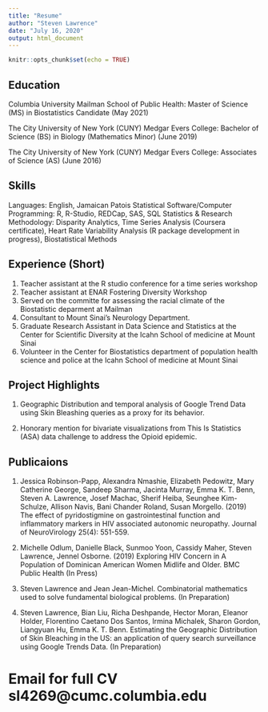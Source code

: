 ```yaml
---
title: "Resume"
author: "Steven Lawrence"
date: "July 16, 2020"
output: html_document
---
```


```r
knitr::opts_chunk$set(echo = TRUE)
```

## Education
Columbia University Mailman School of Public Health:
Master of Science (MS) in Biostatistics Candidate (May 2021)

The City University of New York (CUNY) Medgar Evers College:
Bachelor of Science (BS) in Biology (Mathematics Minor) (June 2019)

The City University of New York (CUNY) Medgar Evers College:
Associates of Science (AS) (June 2016)

## Skills
Languages: English, Jamaican Patois
Statistical Software/Computer Programming: R, R-Studio, REDCap, SAS, SQL
Statistics & Research Methodology: Disparity Analytics, Time Series Analysis (Coursera certificate), Heart Rate Variability Analysis (R package development in progress), Biostatistical Methods

## Experience (Short)  
1.  Teacher assistant at the R studio conference for a time series workshop 
2.  Teacher assistant at ENAR Fostering Diversity Workshop 
3.  Served on the committe for assessing the racial climate of the Biostatistic deparment at Mailman
4.  Consultant to Mount Sinai's Neurology Department. 
5.  Graduate Research Assistant in Data Science and Statistics at the Center for Scientific Diversity at the Icahn School of medicine at Mount Sinai
6.  Volunteer in the Center for Biostatistics department of population health science and police at the Icahn School of medicine at Mount Sinai

## Project Highlights

1. Geographic Distribution and temporal analysis of Google Trend Data using Skin Bleashing queries as a proxy for its behavior. 

2. Honorary mention for bivariate visualizations from This Is Statistics (ASA) data challenge to address the Opioid epidemic. 

## Publicaions

1. Jessica Robinson-Papp, Alexandra Nmashie, Elizabeth Pedowitz, Mary Catherine George, Sandeep Sharma, Jacinta
Murray, Emma K. T. Benn, Steven A. Lawrence, Josef Machac, Sherif Heiba, Seunghee Kim-Schulze, Allison Navis,
Bani Chander Roland, Susan Morgello. (2019) The effect of pyridostigmine on gastrointestinal function and inflammatory
markers in HIV associated autonomic neuropathy. Journal of NeuroVirology 25(4): 551-559.

2. Michelle Odlum, Danielle Black, Sunmoo Yoon, Cassidy Maher, Steven Lawrence, Jennel Osborne. (2019) Exploring
HIV Concern in A Population of Dominican American Women Midlife and Older. BMC Public Health (In Press)

3. Steven Lawrence and Jean Jean-Michel. Combinatorial mathematics used to solve fundamental biological
problems. (In Preparation)

4. Steven Lawrence, Bian Liu, Richa Deshpande, Hector Moran, Eleanor Holder, Florentino Caetano Dos Santos, Irmina
Michalek, Sharon Gordon, Liangyuan Hu, Emma K. T. Benn. Estimating the Geographic Distribution of Skin Bleaching
in the US: an application of query search surveillance using Google Trends Data. (In Preparation)

# Email for full CV sl4269@cumc.columbia.edu 